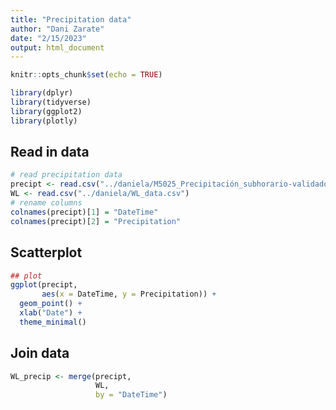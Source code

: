 ```yaml
---
title: "Precipitation data"
author: "Dani Zarate"
date: "2/15/2023"
output: html_document
---
```


```r
knitr::opts_chunk$set(echo = TRUE)

library(dplyr)
library(tidyverse)
library(ggplot2)
library(plotly)

```

## Read in data

```r
# read precipitation data
precipt <- read.csv("../daniela/M5025_Precipitación_subhorario-validado.csv")
WL <- read.csv("../daniela/WL_data.csv")
# rename columns
colnames(precipt)[1] = "DateTime"
colnames(precipt)[2] = "Precipitation"

```

## Scatterplot
```r
## plot 
ggplot(precipt, 
       aes(x = DateTime, y = Precipitation)) + 
  geom_point() +
  xlab("Date") +
  theme_minimal()

```

## Join data
```r
WL_precip <- merge(precipt,
                   WL,
                   by = "DateTime")
```